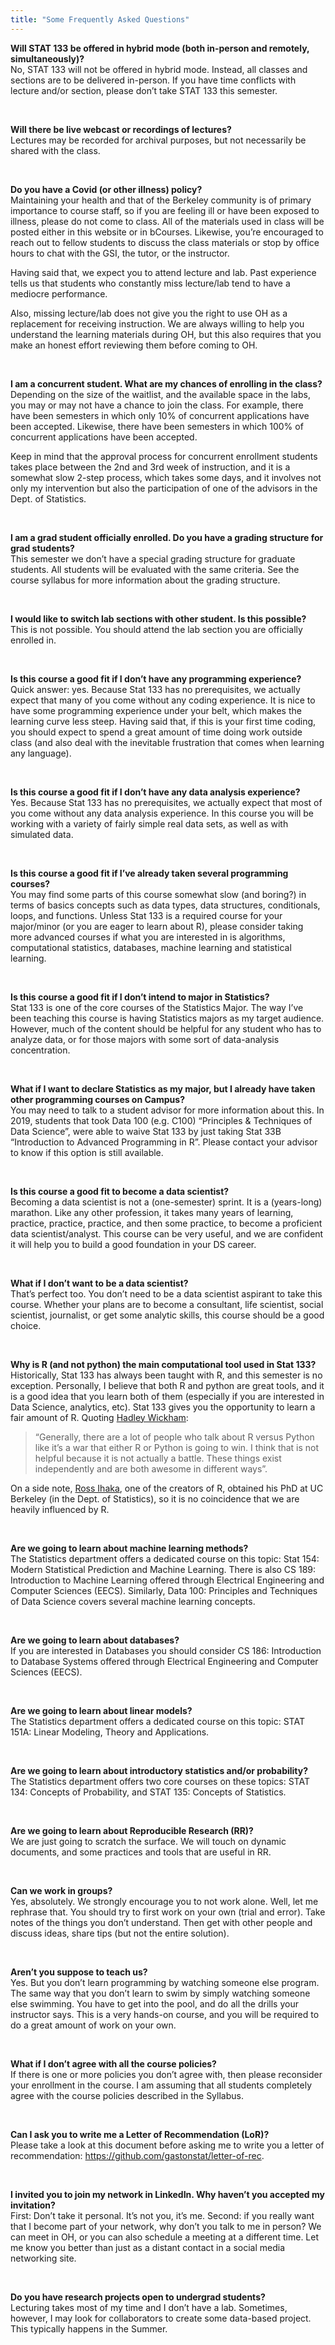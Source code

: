 ```yaml
---
title: "Some Frequently Asked Questions"
---
```


__Will STAT 133 be offered in hybrid mode (both in-person and remotely, simultaneously)?__ <br>
No, STAT 133 will not be offered in hybrid mode. Instead, all classes and sections are to be delivered in-person. If you have time conflicts with lecture and/or section, please don't take STAT 133 this semester.

<br>

__Will there be live webcast or recordings of lectures?__ <br>
Lectures may be recorded for archival purposes, but not necessarily be shared with the class.

<br>

__Do you have a Covid (or other illness) policy?__ <br>
Maintaining your health and that of the Berkeley community is of primary importance to course staff, so if you are feeling ill or have been exposed to illness, please do not come to class. All of the materials used in class will be posted either in this website or in bCourses. Likewise, you’re encouraged to reach out to fellow students to discuss the class materials or stop by office hours to chat with the GSI, the tutor, or the instructor.

Having said that, we expect you to attend lecture and lab. Past experience tells us that students who constantly miss lecture/lab tend to have a mediocre performance.

Also, missing lecture/lab does not give you the right to use OH as a replacement for receiving instruction. We are always willing to help you understand the learning materials during OH, but this also requires that you make an honest effort reviewing them before coming to OH.

<br>

__I am a concurrent student. What are my chances of enrolling in the class?__ <br>
Depending on the size of the waitlist, and the available space in the labs, you may or may not have a chance to join the class. For example, there have been semesters in which only 10% of concurrent applications have been accepted. Likewise, there have been semesters in which 100% of concurrent applications have been accepted.

Keep in mind that the approval process for concurrent enrollment students takes place between the 2nd and 3rd week of instruction, and it is a somewhat slow 2-step process, which takes some days, and it involves not only my intervention but also the participation of one of the advisors in the Dept. of Statistics.

<br>

__I am a grad student officially enrolled. Do you have a grading structure for grad students?__ <br>
This semester we don't have a special grading structure for graduate students. All students will be evaluated with the same criteria. See the course syllabus for more information about the grading structure.

<br>

__I would like to switch lab sections with other student. Is this possible?__ <br>
This is not possible. You should attend the lab section you are officially enrolled in.

<br>

__Is this course a good fit if I don't have any programming experience?__ <br>
Quick answer: yes. Because Stat 133 has no prerequisites, we actually expect that many of you come without any coding experience. It is nice to have some programming experience under your belt, which makes the learning curve less steep. Having said that, if this is your first time coding, you should expect to spend a great amount of time doing work outside class (and also deal with the inevitable frustration that comes when learning any language).

<br>

__Is this course a good fit if I don't have any data analysis experience?__ <br>
Yes. Because Stat 133 has no prerequisites, we actually expect that most of you come without any data analysis experience. In this course you will be working with a variety of fairly simple real data sets, as well as with simulated data.

<br>
 
__Is this course a good fit if I've already taken several programming courses?__ <br>
You may find some parts of this course somewhat slow (and boring?) in terms of basics concepts such as data types, data structures, conditionals, loops, and functions. Unless Stat 133 is a required course for your major/minor (or you are eager to learn about R), please consider taking more advanced courses if what you are interested in is algorithms, computational statistics, databases, machine learning and statistical learning.

<br>
 
__Is this course a good fit if I don't intend to major in Statistics?__ <br>
Stat 133 is one of the core courses of the Statistics Major. The way I've been teaching this course is having Statistics majors as my target audience. However, much of the content should be helpful for any student who has to analyze data, or for those majors with some sort of data-analysis concentration.

<br>
 
__What if I want to declare Statistics as my major, but I already have taken other programming courses on Campus?__ <br>
You may need to talk to a student advisor for more information about this. In 2019, students that took Data 100 (e.g. C100) "Principles & Techniques of Data Science", were able to waive Stat 133 by just taking Stat 33B "Introduction to Advanced Programming in R". Please contact your advisor to know if this option is still available.

<br>

__Is this course a good fit to become a data scientist?__ <br>
Becoming a data scientist is not a (one-semester) sprint. It is a (years-long) marathon. Like any other profession, it takes many years of learning, practice, practice, practice, and then some practice, to become a proficient data scientist/analyst. This course can be very useful, and we are confident it will help you to build a good foundation in your DS career.

<br>

__What if I don't want to be a data scientist?__ <br>
That's perfect too. You don't need to be a data scientist aspirant to take this course. Whether your plans are to become a consultant, life scientist, social scientist, journalist, or get some analytic skills, this course should be a good choice.

<br>
 
__Why is R (and not python) the main computational tool used in Stat 133?__ <br>
Historically, Stat 133 has always been taught with R, and this semester is no exception. Personally, I believe that both R and python are great tools, and it is a good idea that you learn both of them (especially if you are interested in Data Science, analytics, etc). Stat 133 gives you the opportunity to learn a fair amount of R. Quoting [Hadley Wickham](https://posit.co/blog/r-vs-python-what-s-the-best-for-language-for-data-science/):

> "Generally, there are a lot of people who talk about R versus Python like it’s a war that either R or Python is going to win. I think that is not helpful because it is not actually a battle. These things exist independently and are both awesome in different ways".

On a side note, [Ross Ihaka](https://en.wikipedia.org/wiki/Ross_Ihaka), one of the creators of R, obtained his PhD at UC Berkeley (in the Dept. of Statistics), so it is no coincidence that we are heavily influenced by R.

<br>

__Are we going to learn about machine learning methods?__ <br>
The Statistics department offers a dedicated course on this topic: Stat 154: Modern Statistical Prediction and Machine Learning. There is also CS 189: Introduction to Machine Learning offered through Electrical Engineering and Computer Sciences (EECS). Similarly, Data 100: Principles and Techniques of Data Science covers several machine learning concepts.

<br> 

__Are we going to learn about databases?__ <br>
If you are interested in Databases you should consider CS 186: Introduction to Database Systems offered through Electrical Engineering and Computer Sciences (EECS).

<br>

__Are we going to learn about linear models?__ <br>
The Statistics department offers a dedicated course on this topic: STAT 151A: Linear Modeling, Theory and Applications.

<br>

__Are we going to learn about introductory statistics and/or probability?__ <br>
The Statistics department offers two core courses on these topics: STAT 134: Concepts of Probability, and STAT 135: Concepts of Statistics.  

<br>

__Are we going to learn about Reproducible Research (RR)?__ <br>
We are just going to scratch the surface. We will touch on dynamic documents, and some practices and tools that are useful in RR. 

<br>

__Can we work in groups?__ <br>
Yes, absolutely. We strongly encourage you to not work alone. Well, let me rephrase that. You should try to first work on your own (trial and error). Take notes of the things you don't understand. Then get with other people and discuss ideas, share tips (but not the entire solution).

<br>

__Aren't you suppose to teach us?__ <br>
Yes. But you don't learn programming by watching someone else program. The same way that you don't learn to swim by simply watching someone else swimming. You have to get into the pool, and do all the drills your instructor says. This is a very hands-on course, and you will be required to do a great amount of work on your own.

<br>

__What if I don't agree with all the course policies?__ <br>
If there is one or more policies you don't agree with, then please reconsider your enrollment in the course. I am assuming that all students completely agree with the course policies described in the Syllabus.

<br>

__Can I ask you to write me a Letter of Recommendation (LoR)?__ <br>
Please take a look at this document before asking me to write you a letter of recommendation: <a href="https://github.com/gastonstat/letter-of-rec" target="_blank">https://github.com/gastonstat/letter-of-rec</a>. 

<br>

__I invited you to join my network in LinkedIn. Why haven't you accepted my invitation?__ <br>
First: Don't take it personal. It's not you, it's me. Second: if you really want that I become part of your network, why don't you talk to me in person? We can meet in OH, or you can also schedule a meeting at a different time. Let me know you better than just as a distant contact in a social media networking site.

<br>

__Do you have research projects open to undergrad students?__ <br>
Lecturing takes most of my time and I don't have a lab. Sometimes, however, I may look for collaborators to create some data-based project. This typically happens in the Summer.

